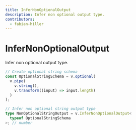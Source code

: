```yaml
---
title: InferNonOptionalOutput
description: Infer non optional output type.
contributors:
  - fabian-hiller
---
```


# InferNonOptionalOutput

Infer non optional output type.

```ts
// Create optional string schema
const OptionalStringSchema = v.optional(
  v.pipe(
    v.string(),
    v.transform((input) => input.length)
  )
);

// Infer non optional string output type
type NonOptionalStringOutput = v.InferNonOptionalOutput<
  typeof OptionalStringSchema
>; // number
```

